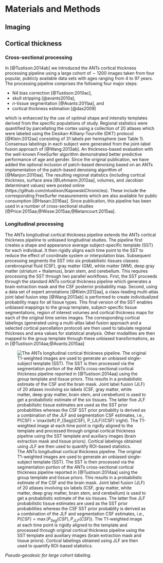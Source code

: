 
# Materials and Methods

## Imaging

## Cortical thickness

### Cross-sectional processing

In [@Tustison:2014ab] we introduced the ANTs cortical thickness processing
pipeline using a large cohort of $\sim$ 1200 images taken from four popular, publicly
available data sets with ages ranging from 4 to 97 years.  The processing pipeline
comprises the following four major steps:

* N4 bias correction [@Tustison:2010ac],
* skull stripping [@avants2010a],
* $n$-tissue segmentation [@Avants:2011aa], and
* cortical thickness estimation [@das2009]

which is enhanced by the use of optimal shape and intensity templates derived
from the specific populations of study.  Regional statistics were quantified by
parcellating the cortex using a collection of 20 atlases which were labeled using
the Desikan-Killiany-Tourville (DKT) protocol [@Klein:2012aa] consisting of
31 labels per hemisphere (see Table 1).  Consensus labelings
in each subject were generated from the joint-label fusion approach of [@Wang:2013ab].
An thickness-based evaluation with the well-known FreeSurfer algorithm demonstrated
better predictive performance of age and gender.  Since the original publication, we
have added the optional inclusion of patch-based denoising based on an ANTs implementation
of the patch-based denoising algorithm of [@Manjon:2010aa].
The resulting regional statistics (including cortical thickness, surface area [@Lehmann:2012aa],
volumes, and Jacobian determinant values) were posted online
(https://github.com/ntustison/KapowskiChronicles).  These include the corresponding
FreeSurfer measurements which are also available for public consumption [@Hasan:2016aa].
Since publication, this pipeline has been used in a number of cross-sectional studies
[@Price:2015aa;@Wisse:2015aa;@Betancourt:2015aa].

\input{dktRegions.tex}




### Longitudinal processing

The ANTs longitudinal cortical thickness pipeline extends the ANTs cortical thickness pipeline
to unbiased longitudinal studies. The pipeline first creates a shape and appearance average
subject-specific template (SST) for each individual.  It then rigidly aligns each time point to the SST to reduce the
effect of coordinate system or interpolation bias.  Subsequent processing segments
the SST into six probabilistic tissues classes:   cerebrospinal
fluid (CSF), gray matter (GM), white matter (WM), deep gray matter (striatum + thalamus),
brain stem, and cerebellum.  This requires processing the SST through two parallel workflows.  First,
the SST proceeds through the standard ANTs cortical thickness pipeline which generates
a brain extraction mask and the CSF posterior probability map.  Second, using
a data set of expert annotations [@Klein:2012aa], a class-leading multi-atlas joint label fusion step [@Wang:2013ab] is performed to
create individualized probability maps for all tissue types.  This final version of the SST enables
unbiased mappings to the group template, subject-specific tissue segmentations, region of interest volumes and
cortical thickness maps for each of the original time series images.
The corresponding cortical labelings (generated
using a multi-atlas label fusion approach and a selected cortical parcellation protocol)
are then used to tabulate regional thickness and area values for statistical analysis.
Other modalities are then mapped to the group template through these unbiased
transformations, as in [@Tustison:2014aa;@Avants:2015aa]

![The ANTs longitudinal cortical thickness pipeline.  The original T1-weighted images
are used to generate an unbiased single-subject template (SST).  The SST is then
processed via the segmentation portion of the ANTs cross-sectional cortical thickness
pipeline reported in [@Tustison:2014aa] using the group template and tissue priors.
This results in a probabilistic estimate of the
CSF and the brain mask.  Joint label fusion (JLF) of 20 atlases involving six labels (CSF, gray
matter, white matter, deep gray matter, brain stem, and cerebellum) is used to get a
probabilistic estimate of the six tissues.  The latter five JLF probabilistic tissue
estimates are used as the SST prior probabilities whereas the CSF SST prior probablity
is derived as a combination of the JLF and segmentation CSF estimates, i.e.,
$P(CSF) = \max\left( P_{Seg}(CSF), P_{JLF}(CSF) \right)$.  The T1-weighted image at each
time point is rigidly aligned to the template and processed through original cortical
thickness pipeline using the SST template and auxiliary images
(brain extraction mask and tissue priors).  Cortical labelings obtained using JLF are
then used to quantify ROI-based statistics.](../Figures/longitudinalPipeline.png)

_Pseudo-geodesic for large cohort labeling._


__\textcolor{red}{Note to self:  Add an image and discussion of the pseudo-geodesic for
minimizing malf-labeling. We should also discuss the ants implementation (multi-threading,
etc.)}__

<!--


An equation:

$$ F_1 =  \frac{ 2 \cdot TP }{ 2 \cdot TP + FP + FN}. $$

Here is an example footnote.[^1]

[^1]: \textcolor{blue}{For comparison, the training data set of
the MS Lesion Segmentation challenge
associated with the international MICCAI 2008 conference has a mean lesion load of
204 ($\pm$ 752) mm$^3$ per lesion and the resolution is almost twice what is used
in this study (i.e., 0.5 $\times$ 0.5 $\times$ 0.5).}

-->

